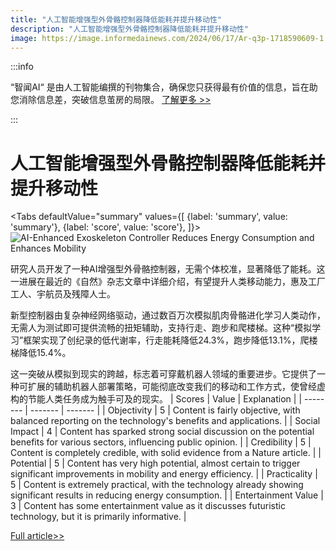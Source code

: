 ```yaml
---
title: "人工智能增强型外骨骼控制器降低能耗并提升移动性"
description: "人工智能增强型外骨骼控制器降低能耗并提升移动性"
image: https://image.informedainews.com/2024/06/17/Ar-q3p-1718590609-1.jpg
---
```



:::info

“智闻AI“ 是由人工智能编撰的刊物集合，确保您只获得最有价值的信息，旨在助您消除信息差，突破信息茧房的局限。  [了解更多 >>](/)

:::

# 人工智能增强型外骨骼控制器降低能耗并提升移动性


<Tabs
	defaultValue="summary"
	values={[
	{label: 'summary', value: 'summary'},
	{label: 'score', value: 'score'},
]}>
<TabItem value="summary">
<img
  src="https://image.informedainews.com/2024/06/17/Ar-q3p-1718590609-1.jpg"
  alt="AI-Enhanced Exoskeleton Controller Reduces Energy Consumption and Enhances Mobility"
/>



研究人员开发了一种AI增强型外骨骼控制器，无需个体校准，显著降低了能耗。这一进展在最近的《自然》杂志文章中详细介绍，有望提升人类移动能力，惠及工厂工人、宇航员及残障人士。

新型控制器由复杂神经网络驱动，通过数百万次模拟肌肉骨骼进化学习人类动作，无需人为测试即可提供流畅的扭矩辅助，支持行走、跑步和爬楼梯。这种“模拟学习”框架实现了创纪录的低代谢率，行走能耗降低24.3%，跑步降低13.1%，爬楼梯降低15.4%。

这一突破从模拟到现实的跨越，标志着可穿戴机器人领域的重要进步。它提供了一种可扩展的辅助机器人部署策略，可能彻底改变我们的移动和工作方式，使曾经虚构的节能人类任务成为触手可及的现实。
</TabItem>
<TabItem value="score">
	| Scores     | Value   | Explanation |
	| -------- | ------- | ------- |
	| Objectivity  | 5    | Content is fairly objective, with balanced reporting on the technology's benefits and applications.    |
	| Social Impact | 4     | Content has sparked strong social discussion on the potential benefits for various sectors, influencing public opinion.    |
	| Credibility    | 5    | Content is completely credible, with solid evidence from a Nature article.    |
	| Potential    | 5    | Content has very high potential, almost certain to trigger significant improvements in mobility and energy efficiency.    |
	| Practicality    | 5    | Content is extremely practical, with the technology already showing significant results in reducing energy consumption.    |
	| Entertainment Value    | 3    | Content has some entertainment value as it discusses futuristic technology, but it is primarily informative.    |
</TabItem>
</Tabs>

[Full article>>](https://www.cnbeta.com.tw/articles/science/1434890.htm)
